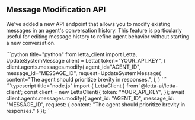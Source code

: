 ## Message Modification API

We've added a new API endpoint that allows you to modify existing messages in an agent's conversation history. This feature is particularly useful for editing message history to refine agent behavior without starting a new conversation.

<CodeBlocks>
```python title="python"
from letta_client import Letta, UpdateSystemMessage
client = Letta(
    token="YOUR_API_KEY",
)
client.agents.messages.modify(
    agent_id="AGENT_ID",
    message_id="MESSAGE_ID",
    request=UpdateSystemMessage(
        content="The agent should prioritize brevity in responses.",
    ),
)
```
```typescript title="node.js"
import { LettaClient } from '@letta-ai/letta-client';
const client = new LettaClient({
  token: "YOUR_API_KEY",
});
await client.agents.messages.modify({
  agent_id: "AGENT_ID",
  message_id: "MESSAGE_ID",
  request: {
    content: "The agent should prioritize brevity in responses."
  }
});
```
</CodeBlocks>
